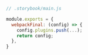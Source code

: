 ```js
// .storybook/main.js

module.exports = {
  webpackFinal: (config) => {
    config.plugins.push(...);
    return config;
  },
}
```